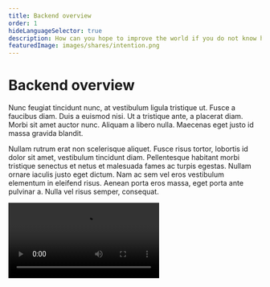 ```yaml
---
title: Backend overview
order: 1
hideLanguageSelector: true
description: How can you hope to improve the world if you do not know how to improve yourself? We'll take a moment to understand our own motivations before considering what taking back the web really means.
featuredImage: images/shares/intention.png
---
```


# Backend overview

Nunc feugiat tincidunt nunc, at vestibulum ligula tristique ut. Fusce a faucibus diam. Duis a euismod nisi. Ut a tristique ante, a placerat diam. Morbi sit amet auctor nunc. Aliquam a libero nulla. Maecenas eget justo id massa gravida blandit.

Nullam rutrum erat non scelerisque aliquet. Fusce risus tortor, lobortis id dolor sit amet, vestibulum tincidunt diam. Pellentesque habitant morbi tristique senectus et netus et malesuada fames ac turpis egestas. Nullam ornare iaculis justo eget dictum. Nam ac sem vel eros vestibulum elementum in eleifend risus. Aenean porta eros massa, eget porta ante pulvinar a. Nulla vel risus semper, consequat.

<Video src="https://www.youtube.com/embed/-smidDpSrOY" />

---


## Overview of Ocean backend components

Praesent vitae consectetur dui. Ut lacinia massa erat, sed placerat turpis venenatis non. 

Fusce eros turpis, vehicula eget aliquet ac, tempor ac arcu. Nullam sodales turpis id enim iaculis fermentum. Mauris ac faucibus magna. Nulla at diam ac sem ornare fringilla finibus a sapien. Donec scelerisque sit amet quam mollis venenatis. Morbi sed eros lacus. Duis vehicula sed diam nec condimentum. Vestibulum at felis a justo facilisis malesuada nec nec sapien. Integer ac elit consequat urna pharetra pulvinar. Aliquam in ex massa. 

Curabitur bibendum ultricies massa iaculis posuere. Etiam tincidunt blandit nisi vel posuere. Donec et massa et est semper.

## Introduction on using an RPC

Aenean nulla nibh, tristique ac mollis quis, porta eu sem. Duis et metus ac mi bibendum facilisis a id leo. Nullam.

Mauris volutpat est eu consequat vulputate. Nulla posuere aliquet mauris vel mattis.


<Process>

Interdum et malesuada fames ac ante ipsum primis in faucibus. 

Pellentesque gravida tincidunt felis, non consequat sapien consectetur non. Suspendisse malesuada aliquet turpis sit amet sodales. 

Proin nec nisi lacinia, egestas nisi et, dignissim justo. Cras fringilla bibendum nunc, at euismod est dictum eget. 

Sed imperdiet, est id congue faucibus, velit nulla tincidunt mauris, at tincidunt magna quam ut quam. Ut eget neque et turpis vulputate commodo. 

</Process>

## Setting up and running Barge, 
### (including explanations on the different running options.)

#### Get Started

If you're new to Barge, it's best to start with the defaults:

```
git clone git@github.com:oceanprotocol/barge.git
```
```
cd barge
```
```
./start_ocean.sh
```

This will run the current default versions of Aquarius, Provider, and Ganache with our contracts deployed to it.

You can override the Docker image tag used for a particular component by setting its associated environment variable before calling `start_ocean.sh`:

For example:

```bash
export AQUARIUS_VERSION=v2.0.0
./start_ocean.sh
```

### All Running Options

| Option                     | Description                                                                                     |
| -------------------------- | ----------------------------------------------------------------------------------------------- |
| `--no-aquarius`            | Start up Ocean without the `aquarius` Building Block.                                           |
| `--no-elasticseach`        | Start up Ocean without the `elasticsearch` Building Block.                                      |
| `--no-provider`            | Start up Ocean without the `provider` Building Block.                                           |
| `--with-provider2`         | Runs a 2nd provider, on port 8031. This is required for ocean.js/ocean.py integration tests. 2nd Provider will use the same image and parameters (log_level, ipfs gateway, compute gateway, etc) as provider1, but has a different private key     |
| `--no-ganache`             | Start up Ocean without the `ganache` Building Block.                                            |
| `--no-dashboard`           | Start up Ocean without the `dashboard` Building Block.                                          |
| `--with-rbac`              | Start up Ocean with RBAC Server                                                                 |
| `--with-thegraph`          | Start up Ocean with graphnode, ipfs & postgresql                                                |
| `--skip-deploy`            | Start up Ocean without deploying the contracts. Useful when ethereum node already has contracts.|
| `--force-pull`             | Force pulling the latest revision of the used Docker images.                                    |
| `--purge`                  | Removes the Docker containers, volumes, artifact folder and networks used by the script.        |
| `--exposeip`               | Binds the components to that specific ip. Example: `./start_ocean.sh --exposeip 192.168.0.1`    |

